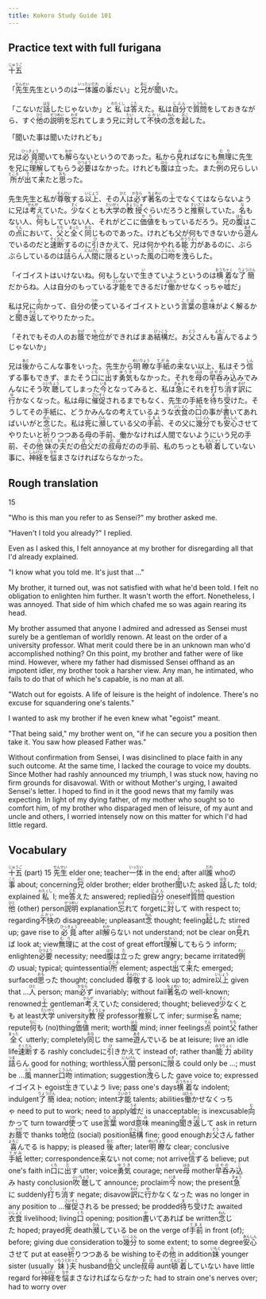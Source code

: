 ```yaml
---
title: Kokoro Study Guide 101
---
```


## Practice text with full furigana

<p>
<ruby><rb>十五</rb><rt>じゅうご</rt></ruby>
</p>

<p>
「<ruby><rb>先生</rb><rt>せんせい</rt></ruby>先生というのは<ruby><rb>一体</rb><rt>いったい</rt></ruby><ruby><rb>誰</rb><rt>だれ</rt></ruby>の<ruby><rb>事</rb><rt>こと</rt></ruby>だい」と<ruby><rb>兄</rb><rt>あに</rt></ruby>が<ruby><rb>聞</rb><rt>き</rt></ruby>いた。
</p>

<p>
「こないだ<ruby><rb>話</rb><rt>はな</rt></ruby>したじゃないか」と<ruby><rb>私</rb><rt>わたくし</rt></ruby>は<ruby><rb>答</rb><rt>こた</rt></ruby>えた。私は<ruby><rb>自分</rb><rt>じぶん</rt></ruby>で<ruby><rb>質問</rb><rt>しつもん</rt></ruby>をしておきながら、すぐ<ruby><rb>他</rb><rt>ひと</rt></ruby>の<ruby><rb>説明</rb><rt>せつめい</rt></ruby>を<ruby><rb>忘</rb><rt>わす</rt></ruby>れてしまう兄に<ruby><rb>対</rb><rt>たい</rt></ruby>して<ruby><rb>不快</rb><rt>ふかい</rt></ruby>の<ruby><rb>念</rb><rt>ねん</rt></ruby>を<ruby><rb>起</rb><rt>おこ</rt></ruby>した。
</p>

<p>「聞いた事は聞いたけれども」</p>
<p>
兄は<ruby><rb>必竟</rb><rt>ひっきょう</rt></ruby>聞いても<ruby><rb>解</rb><rt>わか</rt></ruby>らないというのであった。私から<ruby><rb>見</rb><rt>み</rt></ruby>ればなにも<ruby><rb>無理</rb><rt>むり</rt></ruby>に先生を兄に<ruby><rb>理解</rb><rt>りかい</rt></ruby>してもらう<ruby><rb>必要</rb><rt>ひつよう</rt></ruby>はなかった。けれども<ruby><rb>腹</rb><rt>はら</rt></ruby>は<ruby><rb>立</rb><rt>た</rt></ruby>った。また<ruby><rb>例</rb><rt>れい</rt></ruby>の兄らしい<ruby><rb>所</rb><rt>ところ</rt></ruby>が<ruby><rb>出</rb><rt>で</rt></ruby>て<ruby><rb>来</rb><rt>き</rt></ruby>たと<ruby><rb>思</rb><rt>おも</rt></ruby>った。
</p>

<p>
先生先生と私が<ruby><rb>尊敬</rb><rt>そんけい</rt></ruby>する<ruby><rb>以上</rb><rt>いじょう</rt></ruby>、その<ruby><rb>人</rb><rt>ひと</rt></ruby>は<ruby><rb>必</rb><rt>かなら</rt></ruby>ず<ruby><rb>著名</rb><rt>ちょめい</rt></ruby>の<ruby><rb>士</rb><rt>し</rt></ruby>でなくてはならないように兄は<ruby><rb>考</rb><rt>かんが</rt></ruby>えていた。<ruby><rb>少</rb><rt>すく</rt></ruby>なくとも<ruby><rb>大学</rb><rt>だいがく</rt></ruby>の<ruby><rb>教授</rb><rt>きょうじゅ</rt></ruby>ぐらいだろうと<ruby><rb>推察</rb><rt>すいさつ</rt></ruby>していた。<ruby><rb>名</rb><rt>な</rt></ruby>もない人、<ruby><rb>何</rb><rt>なに</rt></ruby>もしていない人、それがどこに<ruby><rb>価値</rb><rt>かち</rt></ruby>をもっているだろう。兄の<ruby><rb>腹</rb><rt>はら</rt></ruby>はこの<ruby><rb>点</rb><rt>てん</rt></ruby>において、<ruby><rb>父</rb><rt>ちち</rt></ruby>と<ruby><rb>全</rb><rt>まった</rt></ruby>く<ruby><rb>同</rb><rt>おな</rt></ruby>じものであった。けれども父が何もできないから<ruby><rb>遊</rb><rt>あそ</rt></ruby>んでいるのだと<ruby><rb>速断</rb><rt>そくだん</rt></ruby>するのに<ruby><rb>引</rb><rt>ひ</rt></ruby>きかえて、兄は何かやれる<ruby><rb>能力</rb><rt>のうりょく</rt></ruby>があるのに、ぶらぶらしているのは<ruby><rb>詰</rb><rt>つま</rt></ruby>らん<ruby><rb>人間</rb><rt>にんげん</rt></ruby>に<ruby><rb>限</rb><rt>かぎ</rt></ruby>るといった<ruby><rb>風</rb><rt>ふう</rt></ruby>の<ruby><rb>口吻</rb><rt>こうふん</rt></ruby>を<ruby><rb>洩</rb><rt>も</rt></ruby>らした。
</p>

<p>
「イゴイストはいけないね。何もしないで<ruby><rb>生</rb><rt>い</rt></ruby>きていようというのは<ruby><rb>横着</rb><rt>おうちゃく</rt></ruby>な<ruby><rb>了簡</rb><rt>りょうけん</rt></ruby>だからね。人は自分のもっている<ruby><rb>才能</rb><rt>さいのう</rt></ruby>をできるだけ<ruby><rb>働</rb><rt>はたら</rt></ruby>かせなくっちゃ<ruby><rb>嘘</rb><rt>うそ</rt></ruby>だ」
</p>

<p>
私は兄に<ruby><rb>向</rb><rt>む</rt></ruby>かって、自分の<ruby><rb>使</rb><rt>つか</rt></ruby>っているイゴイストという<ruby><rb>言葉</rb><rt>ことば</rt></ruby>の<ruby><rb>意味</rb><rt>いみ</rt></ruby>がよく解るかと<ruby><rb>聞</rb><rt>き</rt></ruby>き<ruby><rb>返</rb><rt>かえ</rt></ruby>してやりたかった。
</p>

<p>
「それでもその人のお<ruby><rb>蔭</rb><rt>かげ</rt></ruby>で<ruby><rb>地位</rb><rt>ちい</rt></ruby>ができればまあ<ruby><rb>結構</rb><rt>けっこう</rt></ruby>だ。お<ruby><rb>父</rb><rt>とう</rt></ruby>さんも<ruby><rb>喜</rb><rt>よろこ</rt></ruby>んでるようじゃないか」
</p>

<p>
兄は<ruby><rb>後</rb><rt>あと</rt></ruby>からこんな事をいった。先生から<ruby><rb>明瞭</rb><rt>めいりょう</rt></ruby>な<ruby><rb>手紙</rb><rt>てがみ</rt></ruby>の<ruby><rb>来</rb><rt>こ</rt></ruby>ない以上、私はそう<ruby><rb>信</rb><rt>しん</rt></ruby>ずる事もできず、またそう<ruby><rb>口</rb><rt>くち</rt></ruby>に<ruby><rb>出</rb><rt>だ</rt></ruby>す<ruby><rb>勇気</rb><rt>ゆうき</rt></ruby>もなかった。それを<ruby><rb>母</rb><rt>はは</rt></ruby>の<ruby><rb>早呑</rb><rt>はやの</rt></ruby>み<ruby><rb>込</rb><rt>こ</rt></ruby>みでみんなにそう<ruby><rb>吹聴</rb><rt>ふいちょう</rt></ruby>してしまった<ruby><rb>今</rb><rt>いま</rt></ruby>となってみると、私は<ruby><rb>急</rb><rt>きゅう</rt></ruby>にそれを<ruby><rb>打</rb><rt>う</rt></ruby>ち<ruby><rb>消</rb><rt>け</rt></ruby>す<ruby><rb>訳</rb><rt>わけ</rt></ruby>に<ruby><rb>行</rb><rt>ゆ</rt></ruby>かなくなった。私は母に<ruby><rb>催促</rb><rt>さいそく</rt></ruby>されるまでもなく、先生の手紙を<ruby><rb>待</rb><rt>ま</rt></ruby>ち<ruby><rb>受</rb><rt>う</rt></ruby>けた。そうしてその手紙に、どうかみんなの考えているような<ruby><rb>衣食</rb><rt>いしょく</rt></ruby>の<ruby><rb>口</rb><rt>くち</rt></ruby>の事が<ruby><rb>書</rb><rt>か</rt></ruby>いてあればいいがと<ruby><rb>念</rb><rt>ねん</rt></ruby>じた。私は<ruby><rb>死</rb><rt>し</rt></ruby>に<ruby><rb>瀕</rb><rt>ひん</rt></ruby>している父の<ruby><rb>手前</rb><rt>てまえ</rt></ruby>、その父に<ruby><rb>幾分</rb><rt>いくぶん</rt></ruby>でも<ruby><rb>安心</rb><rt>あんしん</rt></ruby>させてやりたいと<ruby><rb>祈</rb><rt>いの</rt></ruby>りつつある母の手前、働かなければ人間でないようにいう兄の手前、その<ruby><rb>他</rb><rt>た</rt></ruby><ruby><rb>妹</rb><rt>いもと</rt></ruby>の<ruby><rb>夫</rb><rt>おっと</rt></ruby>だの<ruby><rb>伯父</rb><rt>おじ</rt></ruby>だの<ruby><rb>叔母</rb><rt>おば</rt></ruby>だのの手前、私のちっとも<ruby><rb>頓着</rb><rt>とんじゃく</rt></ruby>していない事に、<ruby><rb>神経</rb><rt>しんけい</rt></ruby>を<ruby><rb>悩</rb><rt>なや</rt></ruby>まさなければならなかった。
</p>


## Rough translation

15

"Who is this man you refer to as Sensei?" my brother asked me.

"Haven't I told you already?" I replied.

Even as I asked this, I felt annoyance at my brother for disregarding all that I'd already explained.

"I know what you told me. It's just that ..."

My brother, it turned out, was not satisfied with what he'd been told. I felt no obligation to enlighten him further. It wasn't worth the effort. Nonetheless, I was annoyed. That side of him which chafed me so was again rearing its head.

My brother assumed that anyone I admired and adressed as Sensei must surely be a gentleman of worldly renown. At least on the order of a university professor. What merit could there be in an unknown man who'd accomplished nothing? On this point, my brother and father were of like mind. However, where my father had dismissed Sensei offhand as an impotent idler, my brother took a harsher view. Any man, he intimated, who fails to do that of which he's capable, is no man at all.

"Watch out for egoists. A life of leisure is the height of indolence. There's no excuse for squandering one's talents."

I wanted to ask my brother if he even knew what "egoist" meant.

"That being said," my brother went on, "if he can secure you a position then take it. You saw how pleased Father was."

Without confirmation from Sensei, I was disinclined to place faith in any such outcome. At the same time, I lacked the courage to voice my doubts. Since Mother had rashly announced my triumph, I was stuck now, having no firm grounds for disavowal. With or without Mother's urging, I awaited Sensei's letter. I hoped to find in it the good news that my family was expecting. In light of my dying father, of my mother who sought so to comfort him, of my brother who disparaged men of leisure, of my aunt and uncle and others, I worried intensely now on this matter for which I'd had little regard.       


## Vocabulary

<p>
<span class="vocabstudy"><ruby><rb>十五</rb><rt>じゅうご</rt></ruby>&nbsp;(part) 15</span>
<span class="vocabstudy"><ruby><rb>先生</rb><rt>せんせい</rt></ruby>&nbsp;elder one; teacher</span><span class="vocabstudy"><ruby><rb>一体</rb><rt>いったい</rt></ruby>&nbsp;in the end; after all</span><span class="vocabstudy"><ruby><rb>誰</rb><rt>だれ</rt></ruby>&nbsp;who</span><span class="vocabstudy">の<ruby><rb>事</rb><rt>こと</rt></ruby>&nbsp;about; concerning</span><span class="vocabstudy"><ruby><rb>兄</rb><rt>あに</rt></ruby>&nbsp;older brother; elder brother</span><span class="vocabstudy"><ruby><rb>聞</rb><rt>き</rt></ruby>いた&nbsp;asked</span>
<span class="vocabstudy"><ruby><rb>話</rb><rt>はな</rt></ruby>した&nbsp;told; explained</span><span class="vocabstudy"><ruby><rb>私</rb><rt>わたくし</rt></ruby>&nbsp;I; me</span><span class="vocabstudy"><ruby><rb>答</rb><rt>こた</rt></ruby>えた&nbsp;answered; replied</span><span class="vocabstudy"><ruby><rb>自分</rb><rt>じぶん</rt></ruby>&nbsp;oneself</span><span class="vocabstudy"><ruby><rb>質問</rb><rt>しつもん</rt></ruby>&nbsp;question</span><span class="vocabstudy"><ruby><rb>他</rb><rt>ひと</rt></ruby>&nbsp;(other) person</span><span class="vocabstudy"><ruby><rb>説明</rb><rt>せつめい</rt></ruby>&nbsp;explanation</span><span class="vocabstudy"><ruby><rb>忘</rb><rt>わす</rt></ruby>れて&nbsp;forget</span><span class="vocabstudy">に<ruby><rb>対</rb><rt>たい</rt></ruby>して&nbsp;with respect to; regarding</span><span class="vocabstudy"><ruby><rb>不快</rb><rt>ふかい</rt></ruby>の&nbsp;disagreeable; unpleasant</span><span class="vocabstudy"><ruby><rb>念</rb><rt>ねん</rt></ruby>&nbsp;thought; feeling</span><span class="vocabstudy"><ruby><rb>起</rb><rt>おこ</rt></ruby>した&nbsp;stirred up; gave rise to</span>
<span class="vocabstudy"><ruby><rb>必竟</rb><rt>ひっきょう</rt></ruby>&nbsp;after all</span><span class="vocabstudy"><ruby><rb>解</rb><rt>わか</rt></ruby>らない&nbsp;not understand; not be clear on</span><span class="vocabstudy"><ruby><rb>見</rb><rt>み</rt></ruby>れば&nbsp;look at; view</span><span class="vocabstudy"><ruby><rb>無理</rb><rt>むり</rt></ruby>に&nbsp;at the cost of great effort</span><span class="vocabstudy"><ruby><rb>理解</rb><rt>りかい</rt></ruby>してもらう&nbsp;inform; enlighten</span><span class="vocabstudy"><ruby><rb>必要</rb><rt>ひつよう</rt></ruby>&nbsp;necessity; need</span><span class="vocabstudy"><ruby><rb>腹</rb><rt>はら</rt></ruby>は<ruby><rb>立</rb><rt>た</rt></ruby>った&nbsp;grew angry; became irritated</span><span class="vocabstudy"><ruby><rb>例</rb><rt>れい</rt></ruby>の&nbsp;usual; typical; quintessential</span><span class="vocabstudy"><ruby><rb>所</rb><rt>ところ</rt></ruby>&nbsp;element; aspect</span><span class="vocabstudy"><ruby><rb>出</rb><rt>で</rt></ruby>て<ruby><rb>来</rb><rt>き</rt></ruby>た&nbsp;emerged; surfaced</span><span class="vocabstudy"><ruby><rb>思</rb><rt>おも</rt></ruby>った&nbsp;thought; concluded</span>
<span class="vocabstudy"><ruby><rb>尊敬</rb><rt>そんけい</rt></ruby>する&nbsp;look up to; admire</span><span class="vocabstudy"><ruby><rb>以上</rb><rt>いじょう</rt></ruby>&nbsp;given that ...</span><span class="vocabstudy"><ruby><rb>人</rb><rt>ひと</rt></ruby>&nbsp;person; man</span><span class="vocabstudy"><ruby><rb>必</rb><rt>かなら</rt></ruby>ず&nbsp;invariably; without fail</span><span class="vocabstudy"><ruby><rb>著名</rb><rt>ちょめい</rt></ruby>の&nbsp;well-known; renowned</span><span class="vocabstudy"><ruby><rb>士</rb><rt>し</rt></ruby>&nbsp;gentleman</span><span class="vocabstudy"><ruby><rb>考</rb><rt>かんが</rt></ruby>えていた&nbsp;considered; thought; believed</span><span class="vocabstudy"><ruby><rb>少</rb><rt>すく</rt></ruby>なくとも&nbsp;at least</span><span class="vocabstudy"><ruby><rb>大学</rb><rt>だいがく</rt></ruby>&nbsp;university</span><span class="vocabstudy"><ruby><rb>教授</rb><rt>きょうじゅ</rt></ruby>&nbsp;professor</span><span class="vocabstudy"><ruby><rb>推察</rb><rt>すいさつ</rt></ruby>して&nbsp;infer; surmise</span><span class="vocabstudy"><ruby><rb>名</rb><rt>な</rt></ruby>&nbsp;name; repute</span><span class="vocabstudy"><ruby><rb>何</rb><rt>なに</rt></ruby>も&nbsp;(no)thing</span><span class="vocabstudy"><ruby><rb>価値</rb><rt>かち</rt></ruby>&nbsp;merit; worth</span><span class="vocabstudy"><ruby><rb>腹</rb><rt>はら</rt></ruby>&nbsp;mind; inner feelings</span><span class="vocabstudy"><ruby><rb>点</rb><rt>てん</rt></ruby>&nbsp;point</span><span class="vocabstudy"><ruby><rb>父</rb><rt>ちち</rt></ruby>&nbsp;father</span><span class="vocabstudy"><ruby><rb>全</rb><rt>まった</rt></ruby>く&nbsp;utterly; completely</span><span class="vocabstudy"><ruby><rb>同</rb><rt>おな</rt></ruby>じ&nbsp;the same</span><span class="vocabstudy"><ruby><rb>遊</rb><rt>あそ</rt></ruby>んでいる&nbsp;be at leisure; live an idle life</span><span class="vocabstudy"><ruby><rb>速断</rb><rt>そくだん</rt></ruby>する&nbsp;rashly conclude</span><span class="vocabstudy">に<ruby><rb>引</rb><rt>ひ</rt></ruby>きかえて&nbsp;instead of; rather than</span><span class="vocabstudy"><ruby><rb>能力</rb><rt>のうりょく</rt></ruby>&nbsp;ability</span><span class="vocabstudy"><ruby><rb>詰</rb><rt>つま</rt></ruby>らん&nbsp;good for nothing; worthless</span><span class="vocabstudy"><ruby><rb>人間</rb><rt>にんげん</rt></ruby>&nbsp;person</span><span class="vocabstudy">に<ruby><rb>限</rb><rt>かぎ</rt></ruby>る&nbsp;could only be ...; must be ...</span><span class="vocabstudy"><ruby><rb>風</rb><rt>ふう</rt></ruby>&nbsp;manner</span><span class="vocabstudy"><ruby><rb>口吻</rb><rt>こうふん</rt></ruby>&nbsp;intimation; suggestion</span><span class="vocabstudy"><ruby><rb>洩</rb><rt>も</rt></ruby>らした&nbsp;gave voice to; expressed</span>
<span class="vocabstudy">イゴイスト&nbsp;egoist</span><span class="vocabstudy"><ruby><rb>生</rb><rt>い</rt></ruby>きていよう&nbsp;live; pass one's days</span><span class="vocabstudy"><ruby><rb>横着</rb><rt>おうちゃく</rt></ruby>な&nbsp;indolent; indulgent</span><span class="vocabstudy"><ruby><rb>了簡</rb><rt>りょうけん</rt></ruby>&nbsp;idea; notion; intent</span><span class="vocabstudy"><ruby><rb>才能</rb><rt>さいのう</rt></ruby>&nbsp;talents; abilities</span><span class="vocabstudy"><ruby><rb>働</rb><rt>はたら</rt></ruby>かせなくっちゃ&nbsp;need to put to work; need to apply</span><span class="vocabstudy"><ruby><rb>嘘</rb><rt>うそ</rt></ruby>だ&nbsp;is unacceptable; is inexcusable</span>
<span class="vocabstudy"><ruby><rb>向</rb><rt>む</rt></ruby>かって&nbsp;turn toward</span><span class="vocabstudy"><ruby><rb>使</rb><rt>つか</rt></ruby>って&nbsp;use</span><span class="vocabstudy"><ruby><rb>言葉</rb><rt>ことば</rt></ruby>&nbsp;word</span><span class="vocabstudy"><ruby><rb>意味</rb><rt>いみ</rt></ruby>&nbsp;meaning</span><span class="vocabstudy"><ruby><rb>聞</rb><rt>き</rt></ruby>き<ruby><rb>返</rb><rt>かえ</rt></ruby>して&nbsp;ask in return</span>
<span class="vocabstudy">お<ruby><rb>蔭</rb><rt>かげ</rt></ruby>で&nbsp;thanks to</span><span class="vocabstudy"><ruby><rb>地位</rb><rt>ちい</rt></ruby>&nbsp;(social) position</span><span class="vocabstudy"><ruby><rb>結構</rb><rt>けっこう</rt></ruby>&nbsp;fine; good enough</span><span class="vocabstudy">お<ruby><rb>父</rb><rt>とう</rt></ruby>さん&nbsp;father</span><span class="vocabstudy"><ruby><rb>喜</rb><rt>よろこ</rt></ruby>んでる&nbsp;is happy; is pleased</span>
<span class="vocabstudy"><ruby><rb>後</rb><rt>あと</rt></ruby>&nbsp;after; later</span><span class="vocabstudy"><ruby><rb>明瞭</rb><rt>めいりょう</rt></ruby>な&nbsp;clear; conclusive</span><span class="vocabstudy"><ruby><rb>手紙</rb><rt>てがみ</rt></ruby>&nbsp;letter; correspondence</span><span class="vocabstudy"><ruby><rb>来</rb><rt>こ</rt></ruby>ない&nbsp;not come; not arrive</span><span class="vocabstudy"><ruby><rb>信</rb><rt>しん</rt></ruby>ずる&nbsp;believe; put one's faith in</span><span class="vocabstudy"><ruby><rb>口</rb><rt>くち</rt></ruby>に<ruby><rb>出</rb><rt>だ</rt></ruby>す&nbsp;utter; voice</span><span class="vocabstudy"><ruby><rb>勇気</rb><rt>ゆうき</rt></ruby>&nbsp;courage; nerve</span><span class="vocabstudy"><ruby><rb>母</rb><rt>はは</rt></ruby>&nbsp;mother</span><span class="vocabstudy"><ruby><rb>早呑</rb><rt>はやの</rt></ruby>み<ruby><rb>込</rb><rt>こ</rt></ruby>み&nbsp;hasty conclusion</span><span class="vocabstudy"><ruby><rb>吹聴</rb><rt>ふいちょう</rt></ruby>して&nbsp;announce; proclaim</span><span class="vocabstudy"><ruby><rb>今</rb><rt>いま</rt></ruby>&nbsp;now; the present</span><span class="vocabstudy"><ruby><rb>急</rb><rt>きゅう</rt></ruby>に&nbsp;suddenly</span><span class="vocabstudy"><ruby><rb>打</rb><rt>う</rt></ruby>ち<ruby><rb>消</rb><rt>け</rt></ruby>す&nbsp;negate; disavow</span><span class="vocabstudy"><ruby><rb>訳</rb><rt>わけ</rt></ruby>に<ruby><rb>行</rb><rt>ゆ</rt></ruby>かなくなった&nbsp;was no longer in any position to ...</span><span class="vocabstudy"><ruby><rb>催促</rb><rt>さいそく</rt></ruby>される&nbsp;be pressed; be prodded</span><span class="vocabstudy"><ruby><rb>待</rb><rt>ま</rt></ruby>ち<ruby><rb>受</rb><rt>う</rt></ruby>けた&nbsp;awaited</span><span class="vocabstudy"><ruby><rb>衣食</rb><rt>いしょく</rt></ruby>&nbsp;livelihood; living</span><span class="vocabstudy"><ruby><rb>口</rb><rt>くち</rt></ruby>&nbsp;opening; position</span><span class="vocabstudy"><ruby><rb>書</rb><rt>か</rt></ruby>いてあれば&nbsp;be written</span><span class="vocabstudy"><ruby><rb>念</rb><rt>ねん</rt></ruby>じた&nbsp;hoped; prayed</span><span class="vocabstudy"><ruby><rb>死</rb><rt>し</rt></ruby>&nbsp;death</span><span class="vocabstudy"><ruby><rb>瀕</rb><rt>ひん</rt></ruby>している&nbsp;be on the verge of</span><span class="vocabstudy"><ruby><rb>手前</rb><rt>てまえ</rt></ruby>&nbsp;in front (of); before; giving due consideration to</span><span class="vocabstudy"><ruby><rb>幾分</rb><rt>いくぶん</rt></ruby>&nbsp;to some extent; to some degree</span><span class="vocabstudy"><ruby><rb>安心</rb><rt>あんしん</rt></ruby>させて&nbsp;put at ease</span><span class="vocabstudy"><ruby><rb>祈</rb><rt>いの</rt></ruby>りつつある&nbsp;be wishing to</span><span class="vocabstudy">その<ruby><rb>他</rb><rt>た</rt></ruby>&nbsp;in addition</span><span class="vocabstudy"><ruby><rb>妹</rb><rt>いもと</rt></ruby>&nbsp;younger sister (usually <ruby><rb>妹</rb><rt>いもうと</rt></ruby>)</span><span class="vocabstudy"><ruby><rb>夫</rb><rt>おっと</rt></ruby>&nbsp;husband</span><span class="vocabstudy"><ruby><rb>伯父</rb><rt>おじ</rt></ruby>&nbsp;uncle</span><span class="vocabstudy"><ruby><rb>叔母</rb><rt>おば</rt></ruby>&nbsp;aunt</span><span class="vocabstudy"><ruby><rb>頓着</rb><rt>とんじゃく</rt></ruby>していない&nbsp;have little regard for</span><span class="vocabstudy"><ruby><rb>神経</rb><rt>しんけい</rt></ruby>を<ruby><rb>悩</rb><rt>なや</rt></ruby>まさなければならなかった&nbsp;had to strain one's nerves over; had to worry over</span>
</p>
